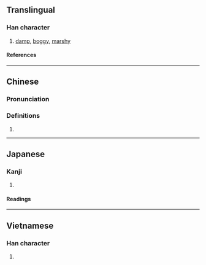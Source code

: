{{character info/new}}
==Translingual==

===Han character===
{{Han char|rn=85|rad=水|as=06|sn=9|four=36100|canj=EVR|ids=⿰氵如}}

# [[damp]], [[boggy]], [[marshy]]

====References====
{{Han ref|kx=0622.100|dkj=17414|dj=1018.080|hdz=31618.010|uh=6D33}}

----

==Chinese==
{{zh-forms}}

===Pronunciation===
{{zh-pron
|m=rù
|c=jyu5,jyu6
|mc=y
|oc=y
|ma=
|cat=a
}}

===Definitions===
{{zh-hanzi}}

# {{rfdef|lang=zh}}

----

==Japanese==

===Kanji===
{{ja-kanji|grade=|rs=水06}}

# {{defn|lang=ja|sort=水06}}

====Readings====
{{ja-readings
|on=じょ, にょ
|kun=ひたりうるお
}}

----

==Vietnamese==

===Han character===
{{vi-readings|rs=水06|reading=nhơ}}

# {{defn|lang=vi|sort=水06}}
